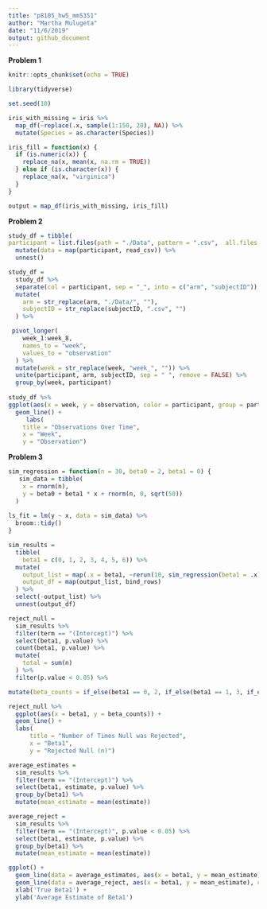```yaml
---
title: "p8105_hw5_mm5351"
author: "Martha Mulugeta"
date: "11/6/2019"
output: github_document
---
```


**Problem 1**
```r
knitr::opts_chunk$set(echo = TRUE)

library(tidyverse)

set.seed(10)

iris_with_missing = iris %>% 
  map_df(~replace(.x, sample(1:150, 20), NA)) %>%
  mutate(Species = as.character(Species))
```

```r
iris_fill = function(x) {
  if (is.numeric(x)) {
    replace_na(x, mean(x, na.rm = TRUE))
  } else if (is.character(x)) {
    replace_na(x, "virginica")
  }
}

output = map_df(iris_with_missing, iris_fill) 
```

**Problem 2**
```r
study_df = tibble(
participant = list.files(path = "./Data", pattern = ".csv",  all.files = TRUE, full.names = TRUE)) %>% 
  mutate(data = map(participant, read_csv)) %>% 
  unnest() 

study_df = 
  study_df %>%
  separate(col = participant, sep = "_", into = c("arm", "subjectID")) %>% 
  mutate(
    arm = str_replace(arm, "./Data/", ""),
    subjectID = str_replace(subjectID, ".csv", "")
  ) %>% 

 pivot_longer(
    week_1:week_8,
    names_to = "week",
    values_to = "observation"
  ) %>%
  mutate(week = str_replace(week, "week_", "")) %>%
  unite(participant, arm, subjectID, sep = " ", remove = FALSE) %>% 
  group_by(week, participant) 
  
study_df %>%  
ggplot(aes(x = week, y = observation, color = participant, group = participant)) +
  geom_line() + 
     labs(
    title = "Observations Over Time",
    x = "Week",
    y = "Observation")
```

**Problem 3**
```r
sim_regression = function(n = 30, beta0 = 2, beta1 = 0) {
   sim_data = tibble(
    x = rnorm(n),
    y = beta0 + beta1 * x + rnorm(n, 0, sqrt(50))
  )
  
ls_fit = lm(y ~ x, data = sim_data) %>% 
  broom::tidy()
}
```

```r
sim_results = 
  tibble(
    beta1 = c(0, 1, 2, 3, 4, 5, 6)) %>% 
  mutate(
    output_list = map(.x = beta1, ~rerun(10, sim_regression(beta1 = .x))),
    output_df = map(output_list, bind_rows)
  ) %>% 
  select(-output_list) %>% 
  unnest(output_df)
```

```r
reject_null =
  sim_results %>% 
  filter(term == "(Intercept)") %>% 
  select(beta1, p.value) %>% 
  count(beta1, p.value) %>% 
  mutate(
    total = sum(n)
  ) %>% 
  filter(p.value < 0.05) %>% 

mutate(beta_counts = if_else(beta1 == 0, 2, if_else(beta1 == 1, 3, if_else(beta1 == 2, 5, if_else(beta1 == 3, 5, if_else(beta1 == 4, 4, if_else(beta1 == 5, 1, if_else(beta1 == 6, 3, NA_real_))))))))
```

```r
reject_null %>% 
  ggplot(aes(x = beta1, y = beta_counts)) +
  geom_line() +
  labs(
      title = "Number of Times Null was Rejected",
      x = "Beta1",
      y = "Rejected Null (n)")
```

```r
average_estimates =
  sim_results %>% 
  filter(term == "(Intercept)") %>% 
  select(beta1, estimate, p.value) %>% 
  group_by(beta1) %>% 
  mutate(mean_estimate = mean(estimate)) 

average_reject = 
  sim_results %>% 
  filter(term == "(Intercept)", p.value < 0.05) %>% 
  select(beta1, estimate, p.value) %>% 
  group_by(beta1) %>% 
  mutate(mean_estimate = mean(estimate)) 

ggplot() +
  geom_line(data = average_estimates, aes(x = beta1, y = mean_estimate), color = 'blue') +
  geom_line(data = average_reject, aes(x = beta1, y = mean_estimate), color = 'red') +
  xlab('True Beta1') +
  ylab('Average Estimate of Beta1')
```








